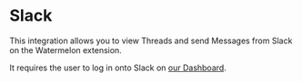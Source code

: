 # Slack

This integration allows you to view Threads and send Messages from Slack on the Watermelon extension.

It requires the user to log in onto Slack on [our Dashboard](https://app.watermelontools.com).
